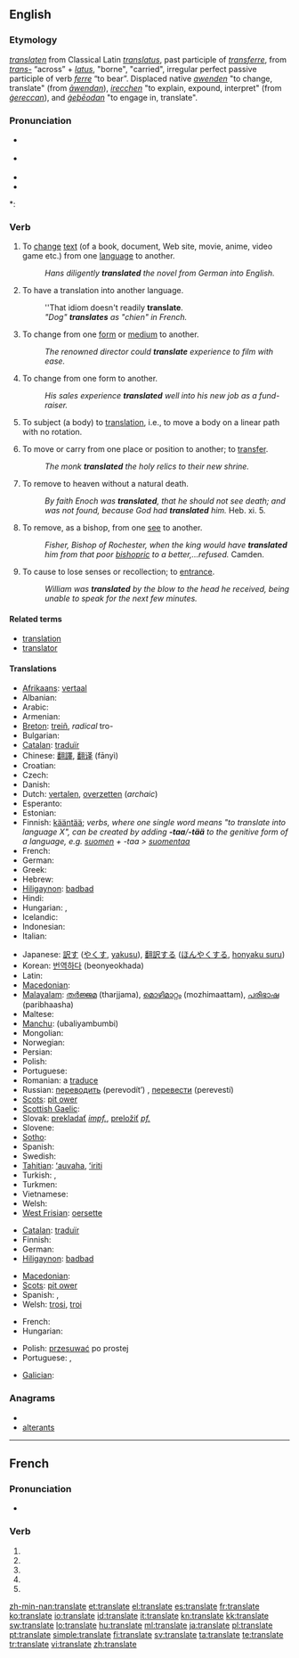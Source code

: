 {{also|translaté}}
==English==

===Etymology===
{{etyl|enm}} ''[[translaten]]'' from Classical Latin ''[[translatus]]'', past participle of ''[[transferre]]'', from ''[[trans-]]'' “across” + ''[[latus]]'', "borne", "carried", irregular perfect passive participle of verb ''[[ferre]]'' “to bear”. Displaced native {{enm}} ''[[awenden#Middle English|awenden]]'' "to change, translate" (from {{ang}} ''[[awendan#Old English|āwendan]]''), {{enm}} ''[[irecchen#Middle English|irecchen]]'' "to explain, expound, interpret" (from {{ang}} ''[[gereccan#Old English|ġereccan]]''), and {{ang}} ''[[geþeodan#Old English|ġeþēodan]]'' "to engage in, translate".

===Pronunciation===
* {{a|US}} {{IPA|/ˈtɹænzleɪt/}}
* {{a|UK}} {{IPA|/ˈtɹɑːnzleɪt/}}
* {{audio|en-us-translate.ogg|Audio (US)}}
* {{audio|En-uk-to translate.ogg|Audio (UK)}}

*: {{rhymes|eɪt}}

===Verb===
{{en-verb|translat|ing}}

# {{transitive}} To [[change]] [[text]] (of a book, document, Web site, movie, anime, video game etc.) from one [[language]] to another.
#: ''Hans diligently '''translated''' the novel from German into English.''
# {{intransitive}} To have a translation into another language.
#: ''That idiom doesn't readily '''translate'''.
#: ''"Dog" '''translates''' as "chien" in French.''
# {{transitive}} To change from one [[form]] or [[medium]] to another.
#: ''The renowned director could '''translate''' experience to film with ease.''
# {{intransitive}} To change from one form to another.
#: ''His sales experience '''translated''' well into his new job as a fund-raiser.''
# {{transitive|physics}} To subject (a body) to [[translation]], i.e., to move a body on a linear path with no rotation.
# {{transitive|archaic}} To move or carry from one place or position to another; to [[transfer]].
#: ''The monk '''translated''' the holy relics to their new shrine.''
# {{transitive|Christianity}} To remove to heaven without a natural death.
#: ''By faith Enoch was '''translated''', that he should not see death; and was not found, because God had '''translated''' him.'' Heb. xi. 5.
# {{transitive|Christianity}} To remove, as a bishop, from one [[see]] to another.
#: ''Fisher, Bishop of Rochester, when the king would have '''translated''' him from that poor [[bishopric]] to a better,...refused.'' Camden.
# {{transitive|obsolete}} To cause to lose senses or recollection; to [[entrance]].
#: ''William was '''translated''' by the blow to the head he received, being unable to speak for the next few minutes.''

====Related terms====
* [[translation]]
* [[translator]]

====Translations====
{{trans-top|To change text from one language to another}}
* [[Afrikaans]]: [[vertaal]]
* Albanian: {{t-|sq|përkthej|xs=Albanian}}
* Arabic: {{Arab|[[ترجم]]}} {{unicode|(tárjama)}}
* Armenian: {{t-|hy|թարգմանել|tr=t’argmanel}}
* [[Breton]]: [[treiñ]], ''radical'' tro-
* Bulgarian: {{t+|bg|превеждам|tr=preveždam}}
* [[Catalan]]: [[traduïr]]
* Chinese: [[翻譯]], [[翻译]] (fānyì)
* Croatian: {{t-|hr|prevesti}}
* Czech: {{t-|cs|přeložit}}
* Danish: {{t-|da|oversætte}}
* Dutch: [[vertalen]], [[overzetten]] (''archaic'')
* Esperanto: {{t-|eo|traduki|xs=Esperanto}}
* Estonian: {{t-|et|tõlkima}}
* Finnish: [[kääntää]]; ''verbs, where one single word means "to translate into language X", can be created by adding '''-taa'''/'''-tää''' to the genitive form of a language, e.g. [[suomi|suomen]] + -taa > [[suomentaa]]''
* French: {{t+|fr|traduire}}
* German: {{t+|de|übersetzen}}
* Greek: {{t+|el|μεταφράζω}}
* Hebrew: {{t|he|תרגם |alt=תִּרְגֵּם |tr=tirgem}}
* [[Hiligaynon]]: [[badbad]]
* Hindi: {{t-|hi|अनुवाद करना|tr=anuvād karnā|xs=Hindi}}
* Hungarian: {{t+|hu|fordít}}, {{t+|hu|lefordít}}
* Icelandic: {{t+|is|þýða}}
* Indonesian: {{t-|id|terjemah|xs=Indonesian}}
* Italian: {{t+|it|tradurre}}
{{trans-mid}}
* Japanese: [[訳す]] ([[やくす]], [[yakusu]]), [[翻訳する]] ([[ほんやくする]], [[honyaku suru]])
* Korean: [[번역하다]] (beonyeokhada)
* Latin: {{t-|la|traducere}}
* [[Macedonian]]: {{t|mk|преведува|tr=prevéduva}}
* [[Malayalam]]: [[തര്‍ജ്ജമ]] (tharjjama), [[മൊഴിമാറ്റം]] (mozhimaattam), [[പരിഭാഷ]] (paribhaasha)
* Maltese: {{t-|mt|traduci|xs=Maltese}}
* [[Manchu]]: (ubaliyambumbi)
* Mongolian: {{t-|mn|орчуулах|tr=orčuulakh|sc=Cyrl|xs=Mongolian}}
* Norwegian: {{t+|no|oversette}}
* Persian: {{fa-Arab|[[ترجمه کردن]]}} {{unicode|(tárjome kárdán)}}
* Polish: {{t+|pl|tłumaczyć}}
* Portuguese: {{t+|pt|traduzir}}
* Romanian: a [[traduce]]
* Russian: [[переводить]] (perevodít’) ''{{impf}}'', [[перевести]] (perevestí) ''{{pf}}''
* [[Scots]]: [[pit ower]]
* [[Scottish Gaelic]]: {{t|gd|eadar-theangaich}}
* Slovak: [[prekladať]] ''[[impf.]]'', [[preložiť]] ''[[pf.]]''
* Slovene: {{t+|sl|prevesti}}
* [[Sotho]]: {{t|st|fetola|xs=Sotho}}
* Spanish: {{t+|es|traducir}}
* Swedish: {{t+|sv|översätta}}
* [[Tahitian]]: [[ʻauvaha]], [[ʻiriti]]
* Turkish: {{t+|tr|tercüme}}, {{t+|tr|terceme}}
* Turkmen: {{t|tk|terjime etmek|xs=Turkmen}}
* Vietnamese: {{t+|vi|dịch|xs=Vietnamese}}
* Welsh: {{t-|cy|cyfieithu|xs=Welsh}}
* [[West Frisian]]: [[oersette]]
{{trans-bottom}}

{{trans-top|To change from one medium to another}}
* [[Catalan]]: [[traduïr]]
* Finnish: {{t+|fi|siirtää}}
* German: {{t+|de|übertragen}}
* [[Hiligaynon]]: [[badbad]]
{{trans-mid}}
* [[Macedonian]]: {{t|mk|пренесува|tr=prenésuva}}
* [[Scots]]: [[pit ower]]
* Spanish: {{t+|es|traducir}}, {{t-|es|trasladar}}
* Welsh: [[trosi]], [[troi]]
{{trans-bottom}}

{{trans-top|in physics}}
* French: {{t+|fr|translater}}
* Hungarian: {{t|hu|eltol}}
{{trans-mid}}
* Polish: [[przesuwać]] po prostej
* Portuguese: {{t-|pt|trasladar}},  {{t|pt|transladar}}
{{trans-bottom}}

{{trans-top|to move or carry from one place to another}}
* [[Galician]]: {{t-|gl|trasladar|xs=Galician}}
{{trans-mid}}
{{trans-bottom}}

===Anagrams===
* {{alphagram|aaelnrstt}}
* [[alterants#English|alterants]]

----

==French==

===Pronunciation===
* {{IPA|lang=fr|/tʁɑ̃s.lat/}}

===Verb===
{{fr-verb form}}

# {{conjugation of|translater||1|s|pres|ind|lang=fr}}
# {{conjugation of|translater||3|s|pres|ind|lang=fr}}
# {{conjugation of|translater||1|s|pres|sub|lang=fr}}
# {{conjugation of|translater||1|s|pres|sub|lang=fr}}
# {{conjugation of|translater||2|s|imp|lang=fr}}

[[zh-min-nan:translate]]
[[et:translate]]
[[el:translate]]
[[es:translate]]
[[fr:translate]]
[[ko:translate]]
[[io:translate]]
[[id:translate]]
[[it:translate]]
[[kn:translate]]
[[kk:translate]]
[[sw:translate]]
[[lo:translate]]
[[hu:translate]]
[[ml:translate]]
[[ja:translate]]
[[pl:translate]]
[[pt:translate]]
[[simple:translate]]
[[fi:translate]]
[[sv:translate]]
[[ta:translate]]
[[te:translate]]
[[tr:translate]]
[[vi:translate]]
[[zh:translate]]